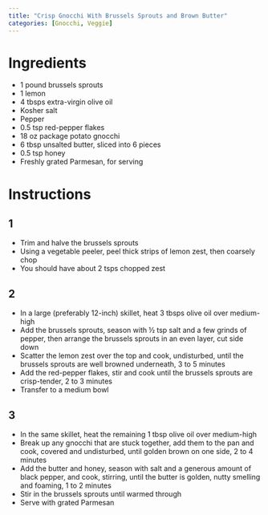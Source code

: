 ```yaml
---
title: "Crisp Gnocchi With Brussels Sprouts and Brown Butter"
categories: [Gnocchi, Veggie]
---
```


# Ingredients
- 1 pound brussels sprouts
- 1 lemon
- 4 tbsps extra-virgin olive oil
- Kosher salt
- Pepper
- 0.5 tsp red-pepper flakes
- 18 oz package potato gnocchi
- 6 tbsp unsalted butter, sliced into 6 pieces
- 0.5 tsp honey
- Freshly grated Parmesan, for serving

# Instructions
## 1
- Trim and halve the brussels sprouts
- Using a vegetable peeler, peel thick strips of lemon zest, then coarsely chop
- You should have about 2 tsps chopped zest

## 2
- In a large (preferably 12-inch) skillet, heat 3 tbsps olive oil over medium-high
- Add the brussels sprouts, season with ½ tsp salt and a few grinds of pepper, then arrange the brussels sprouts in an even layer, cut side down
- Scatter the lemon zest over the top and cook, undisturbed, until the brussels sprouts are well browned underneath, 3 to 5 minutes
- Add the red-pepper flakes, stir and cook until the brussels sprouts are crisp-tender, 2 to 3 minutes
- Transfer to a medium bowl

## 3
- In the same skillet, heat the remaining 1 tbsp olive oil over medium-high
- Break up any gnocchi that are stuck together, add them to the pan and cook, covered and undisturbed, until golden brown on one side, 2 to 4 minutes
- Add the butter and honey, season with salt and a generous amount of black pepper, and cook, stirring, until the butter is golden, nutty smelling and foaming, 1 to 2 minutes
- Stir in the brussels sprouts until warmed through
- Serve with grated Parmesan